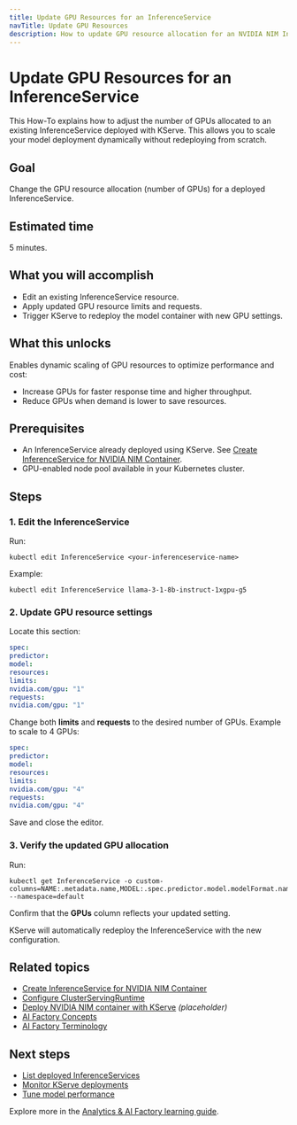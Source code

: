 ```yaml
---
title: Update GPU Resources for an InferenceService
navTitle: Update GPU Resources
description: How to update GPU resource allocation for an NVIDIA NIM InferenceService deployed with KServe.
---
```


# Update GPU Resources for an InferenceService

This How-To explains how to adjust the number of GPUs allocated to an existing InferenceService deployed with KServe.
This allows you to scale your model deployment dynamically without redeploying from scratch.

## Goal

Change the GPU resource allocation (number of GPUs) for a deployed InferenceService.

## Estimated time

5 minutes.

## What you will accomplish

- Edit an existing InferenceService resource.
- Apply updated GPU resource limits and requests.
- Trigger KServe to redeploy the model container with new GPU settings.

## What this unlocks

Enables dynamic scaling of GPU resources to optimize performance and cost:

- Increase GPUs for faster response time and higher throughput.
- Reduce GPUs when demand is lower to save resources.

## Prerequisites

- An InferenceService already deployed using KServe.
See [Create InferenceService for NVIDIA NIM Container](./create-inferenceservice).
- GPU-enabled node pool available in your Kubernetes cluster.

## Steps

### 1. Edit the InferenceService

Run:

```shell
kubectl edit InferenceService <your-inferenceservice-name>
```

Example:

```shell
kubectl edit InferenceService llama-3-1-8b-instruct-1xgpu-g5
```

### 2. Update GPU resource settings

Locate this section:

```yaml
spec:
predictor:
model:
resources:
limits:
nvidia.com/gpu: "1"
requests:
nvidia.com/gpu: "1"
```

Change both **limits** and **requests** to the desired number of GPUs.
Example to scale to 4 GPUs:
```yaml
spec:
predictor:
model:
resources:
limits:
nvidia.com/gpu: "4"
requests:
nvidia.com/gpu: "4"
```
Save and close the editor.

### 3. Verify the updated GPU allocation

Run:
```shell
kubectl get InferenceService -o custom-columns=NAME:.metadata.name,MODEL:.spec.predictor.model.modelFormat.name,URL:.status.address.url,RUNTIME:.spec.predictor.model.runtime,GPUs:.spec.predictor.model.resources.limits.nvidia\\.com/gpu --namespace=default
```
Confirm that the **GPUs** column reflects your updated setting.

KServe will automatically redeploy the InferenceService with the new configuration.

## Related topics

- [Create InferenceService for NVIDIA NIM Container](./create-inferenceservice)
- [Configure ClusterServingRuntime](./configure-serving-runtime)
- [Deploy NVIDIA NIM container with KServe](./deploy-nim-container) *(placeholder)*
- [AI Factory Concepts](edb-postgres-ai/ai-factory/learn/explained-ai-factory-concepts)
- [AI Factory Terminology](../terminology)

## Next steps

- [List deployed InferenceServices](./list-inferenceservices)
- [Monitor KServe deployments](#)
- [Tune model performance](#)

Explore more in the [Analytics & AI Factory learning guide](../learn).
